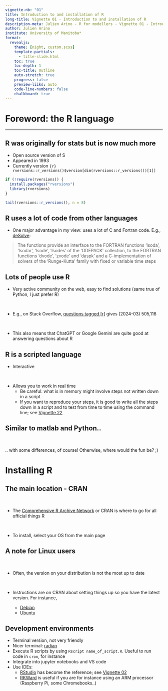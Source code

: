 ---
vignette-nb: "01"
title: Introduction to and installation of R
long-title: Vignette 01 - Introduction to and installation of R
description-meta: Julien Arino - R for modellers - Vignette 01 - Introduction to and installation of R
author: Julien Arino
institute: University of Manitoba*
format: 
  revealjs:
    theme: [night, custom.scss]    
    template-partials:
      - title-slide.html
    toc: true
    toc-depth: 1
    toc-title: Outline
    auto-stretch: true
    progress: false
    preview-liiks: auto
    code-line-numbers: false
    chalkboard: true
---

# Foreword: the R language {.r-fit-text}

---

## [R was originally for stats but is now much more]{.r-fit-text}

- Open source version of S
- Appeared in 1993
- Currently version `{r} rversions::r_versions()$version[dim(rversions::r_versions())[1]]`

```{r install_rversions}
if (!require(rversions)) {
  install.packages("rversions")
  library(rversions)
}
```

```{r show_R_versions, echo=TRUE}
tail(rversions::r_versions(), n = 8)
```

## [R uses a lot of code from other languages]{.r-fit-text}

- One major advantage in my view: uses a lot of C and Fortran code. E.g., [deSolve](https://cran.r-project.org/web/packages/deSolve/index.html):

> The functions provide an interface to the FORTRAN functions 'lsoda', 'lsodar', 'lsode', 'lsodes' of the 'ODEPACK' collection, to the FORTRAN functions 'dvode', 'zvode' and 'daspk' and a C-implementation of solvers of the 'Runge-Kutta' family with fixed or variable time steps

## Lots of people use R

- Very active community on the web, easy to find solutions (same true of Python, I just prefer R)

<br>

- E.g., on Stack Overflow, [questions tagged [r]](https://stackoverflow.com/questions/tagged/r) gives (2024-03) 505,118

<br>

- This also means that ChatGPT or Google Gemini are quite good at answering questions about R

## R is a scripted language

- Interactive

<br>

- Allows you to work in real time
    - Be careful: what is in memory might involve steps not written down in a script
    - If you want to reproduce your steps, it is good to write all the steps down in a script and to test from time to time using the command line; see [Vignette 22](https://julien-arino.github.io/R-for-modellers/SLIDES/vignette-22-R-command-line.html)

## Similar to matlab and Python..

<br>

.. with some differences, of course! Otherwise, where would the fun be? ;)

# Installing R

## The main location - CRAN

<br>

- The [Comprehensive R Archive Network](https://cran.r-project.org/) or CRAN is where to go for all official things R

<br>

- To install, select your OS from the main page

## A note for Linux users

<br>

- Often, the version on your distribution is not the most up to date

<br>

- Instructions are on CRAN about setting things up so you have the latest version. For instance,

  - [Debian](https://cran.r-project.org/bin/linux/debian/#secure-apt)
  - [Ubuntu](https://cran.r-project.org/bin/linux/ubuntu/)

## Development environments

- Terminal version, not very friendly
- Nicer terminal: [radian](https://github.com/randy3k/radian)
- Execute R scripts by using `Rscript name_of_script.R`. Useful to run code in `cron`, for instance
- Integrate into jupyter notebooks and VS code
- Use IDEs:
    - [RStudio](https://posit.co/download/rstudio-desktop/) has become the reference; see [Vignette 02](https://julien-arino.github.io/R-for-modellers/SLIDES/vignette-02-Rstudio-and-friends.html)
    - [RKWard](https://rkward.kde.org/) is useful if you are for instance using an ARM processor (Raspberry Pi, some Chromebooks..)

